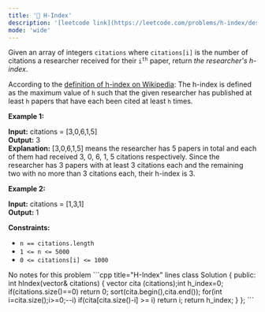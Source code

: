 ```yaml
---
title: '🧀 H-Index'
description: '[leetcode link](https://leetcode.com/problems/h-index/description/)'
mode: 'wide'
---
```

<Tabs>
  <Tab title="Question" icon="circle-question" iconType="regular">
    <Card>
      <p>Given an array of integers <code>citations</code> where <code>citations[i]</code> is the number of citations a researcher received for their <code>i<sup>th</sup></code> paper, return <em>the researcher&#39;s h-index</em>.</p>  <p>According to the <a href="https://en.wikipedia.org/wiki/H-index" target="_blank">definition of h-index on Wikipedia</a>: The h-index is defined as the maximum value of <code>h</code> such that the given researcher has published at least <code>h</code> papers that have each been cited at least <code>h</code> times.</p>   <p><strong class="example">Example 1:</strong></p>   <strong>Input:</strong> citations = [3,0,6,1,5] <br/> <strong>Output:</strong> 3 <br/> <strong>Explanation:</strong> [3,0,6,1,5] means the researcher has 5 papers in total and each of them had received 3, 0, 6, 1, 5 citations respectively. Since the researcher has 3 papers with at least 3 citations each and the remaining two with no more than 3 citations each, their h-index is 3.   <p><strong class="example">Example 2:</strong></p>   <strong>Input:</strong> citations = [1,3,1] <br/> <strong>Output:</strong> 1    <p><strong>Constraints:</strong></p>  <ul>  <li><code>n == citations.length</code></li>  <li><code>1 &lt;= n &lt;= 5000</code></li>  <li><code>0 &lt;= citations[i] &lt;= 1000</code></li> </ul> 
    </Card>
  </Tab>
  <Tab title="Solution" icon="lightbulb" iconType="regular" >
    <Card>
      No notes for this problem
    </Card>
  <Expandable title="code">
    <CodeGroup dropdown>
```cpp title="H-Index" lines
class Solution {
public:
    int hIndex(vector<int>& citations) {
        vector<int> cita (citations);int h_index=0;
        if(citations.size()==0) return 0;
        sort(cita.begin(),cita.end());
        for(int i=cita.size();i>=0;--i)
        	if(cita[cita.size()-i] >= i)
        		return i;
        return h_index;
    }
};
```
    </CodeGroup>
  </Expandable>
  </Tab>
</Tabs>